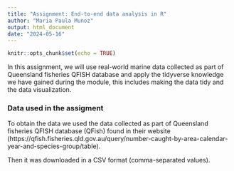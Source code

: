 ```yaml
---
title: "Assignment: End-to-end data analysis in R"
author: "Maria Paula Munoz"
output: html_document
date: "2024-05-16"
---
```


```r
knitr::opts_chunk$set(echo = TRUE)
```

In this assignment, we will use real-world marine data collected as part of Queensland fisheries QFISH database and apply the tidyverse knowledge we have gained during the module, this includes making the data tidy and the data visualization. 

### Data used in the assigment 

To obtain the data we used the data collected as part of Queensland fisheries QFISH database (QFish) found in their website (https://qfish.fisheries.qld.gov.au/query/number-caught-by-area-calendar-year-and-species-group/table). 

Then it was downloaded in a CSV format (comma-separated values). 


 